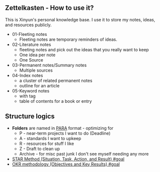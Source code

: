## Zettelkasten - How to use it?

This is Xinyun's personal knowledge base. I use it to store my notes, ideas, and resources publicly.

- 01-Fleeting notes
  - Fleeting notes are temporary reminders of ideas.
- 02-Literature notes
  - fleeting notes and pick out the ideas that you really want to keep
  - One idea per note
  - One Source
- 03-Permanent notes/Summary notes
  - Multiple sources
- 04-Index notes
  - a cluster of related permanent notes
  - outline for an article
- 05-Keyword notes
  - with tag
  - table of contents for a book or entry

## Structure logics

- **Folders** are named in [PARA](https://fortelabs.co/blog/para/) format - optimizing for
  - P - near-term projects I want to do (Deadline)
  - A - standards I want to upkeep
  - R - resources for stuff I like
  - Z - Draft to clean up
  - Archive - for misc past junk I don't see myself needing any more
- [STAR Method (Situation, Task, Action, and Result) #goal](https://www.notion.so/STAR-Method-Situation-Task-Action-and-Result-goal-7e141182f33d460b993b03cf8431b82f)
- [OKR methodology (Objectives and Key Results) #goal](https://www.notion.so/OKR-methodology-Objectives-and-Key-Results-goal-31b6ecdd24d949c0a47afef908281416)
